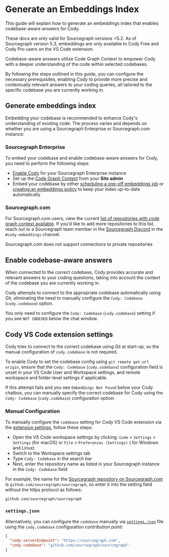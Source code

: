 # Generate an Embeddings Index

<p className="subtitle">This guide will explain how to generate an embeddings index that enables codebase-aware answers for Cody.</p>

<Callout type="info">These docs are only valid for Sourcegraph versions >5.2. As of Sourcegraph version 5.3, embeddings are only available to Cody Free and Cody Pro users on the VS Code extension.</Callout>

Codebase-aware answers utilize Code Graph Context to empower Cody with a deeper understanding of the code within selected codebases.

By following the steps outlined in this guide, you can configure the necessary prerequisites, enabling Cody to provide more precise and contextually relevant answers to your coding queries, all tailored to the specific codebase you are currently working in.

## Generate embeddings index

Embedding your codebase is recommended to enhance Cody's understanding of existing code. The process varies and depends on whether you are using a Sourcegraph Enterprise or Sourcegraph.com instance:

### Sourcegraph Enterprise

To embed your codebase and enable codebase-aware answers for Cody, you need to perform the following steps:

- [Enable Cody](/cody/clients/enable-cody-enterprise#step-1-enable-cody-on-your-sourcegraph-instance) for your Sourcegraph Enterprise instance
- Set up the [Code Graph Context](/cody/core-concepts/code-graph) from your **Site admin**
- Embed your codebase by either [scheduling a one-off embeddings job](/cody/embeddings/configure-embeddings#schedule-embeddings-jobs) or [creating an embeddings policy](/cody/embeddings/configure-embeddings#policies) to keep your index up-to-date automatically

### Sourcegraph.com

For Sourcegraph.com users, view the current [list of repositories with code graph context available](/cody/embedded-repos). If you'd like to add more repositories to this list, reach out to a Sourcegraph team member in the [Sourcegraph Discord](https://discord.gg/8wJF5EdAyA) in the `#cody-embeddings` channel.

<Callout type="note">Sourcegraph.com does not support connections to private repositories</Callout>

## Enable codebase-aware answers

When connected to the correct codebase, Cody provides accurate and relevant answers to your coding questions, taking into account the context of the codebase you are currently working in.

Cody attempts to connect to the appropriate codebase automatically using Git, eliminating the need to manually configure the `Cody: Codebase` (`cody.codebase`) option.

You only need to configure the `Cody: Codebase` (`cody.codebase`) setting if you see `NOT INDEXED` below the chat window.

## Cody VS Code extension settings

Cody tries to connect to the correct codebase using Git at start-up, so the manual configuration of `cody.codebase` is not required.

To enable Cody to set the codebase config using `git remote get-url origin`, ensure that the `Cody: Codebase` (`cody.codebase`) configuration field is unset in your VS Code User and Workspace settings, and remote workspace and folder-level settings if applicable.

If this attempt fails and you see `Embeddings Not Found` below your Cody chatbox, you can manually specify the correct codebase for Cody using the `Cody: Codebase` (`cody.codebase`) configuration option.

### Manual Configuration

To manually configure the `codebase` setting for Cody VS Code extension via the [extension settings](https://code.visualstudio.com/docs/getstarted/settings#_extension-settings), follow these steps:

- Open the VS Code workspace settings by clicking:  `Code` > `Settings` > `Settings` (for macOS) or `File` > `Preferences (Settings)` ( for Windows and Linux)
- Switch to the Workspace settings tab
- Type `Cody: Codebase` in the search bar
- Next, enter the repository name as listed in your Sourcegraph instance in the `Cody: Codebase` field

For example, the name for the [Sourcegraph repository on Sourcegraph.com](https://sourcegraph.com/github.com/sourcegraph/sourcegraph) is `github.com/sourcegraph/sourcegraph`, so enter it into the setting field without the https protocol as follows:

```
github.com/sourcegraph/sourcegraph
```

### `settings.json`

Alternatively, you can configure the `codebase` manually via [`settings.json`](https://code.visualstudio.com/docs/getstarted/settings#_settingsjson) file using the `cody.codebase` configuration contribution point:

```json
{
  "cody.serverEndpoint": "https://sourcegraph.com",
  "cody.codebase": "github.com/sourcegraph/sourcegraph"
}
```
